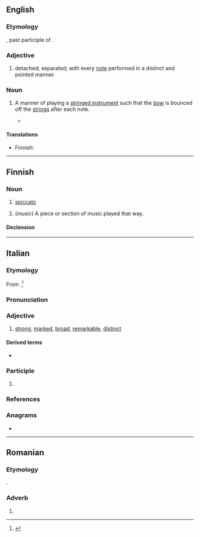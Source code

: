 ==English==

===Etymology===
{{etyl|it|en}}, past participle of {{m|it|spiccare||to detach, to separate}}.

===Adjective===
{{en-adj}}

# {{lb|en|music}} detached; separated; with every [[note]] performed in a distinct and pointed manner.

===Noun===
{{en-noun}}

# {{lb|en|music}} A manner of playing a [[stringed instrument]] such that the [[bow]] is bounced off the [[string|strings]] after each note.
#* {{quote-book|en|year=2019| title=The Game Audio Strategy Guide: A Practical Course|author=Gina Zdanowicz, ‎Spencer Bambrick | page=| passage=Most libraries have smooth, buttery legatos and exciting, natural-sounding '''spiccatos'''.}}

====Translations====
{{trans-top|manner of playing}}
* Finnish: {{t+|fi|spiccato}}
{{trans-mid}}
{{trans-bottom}}

----

==Finnish==

===Noun===
{{fi-noun}}

# {{lb|fi|music}} [[#English|spiccato]] {{gloss|manner of playing a stringed instrument}}
# (''music'') A piece or section of music played that way.

====Declension====
{{fi-decl-palvelu|spiccato|a}}

----

==Italian==

===Etymology===
From {{m|it|spiccare}}.<ref>{{R:it:Trec}}</ref>

===Pronunciation===
{{it-pr|spiccàto}}

===Adjective===
{{it-adj}}

# [[strong]], [[marked]], [[broad]], [[remarkable]], [[distinct]]

====Derived terms====
* {{l|it|spiccatamente}}

===Participle===
{{it-pp}}

# {{past participle of|it|spiccare}}

===References===
<references/>

===Anagrams===
* {{anagrams|it|a=acciopst|postacci}}

----

==Romanian==

===Etymology===
{{ubor|ro|it|spiccato}}.

===Adverb===
{{head|ro|adverb}}

# {{l|en|spiccato}}